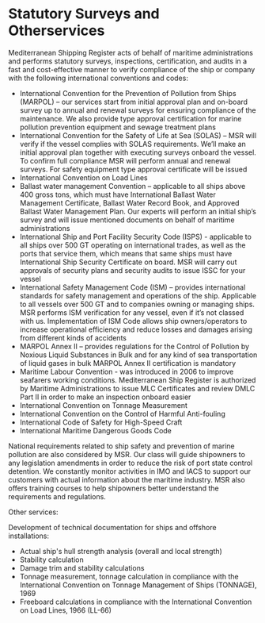 # Statutory Surveys and Otherservices

<div data-type='wrapper'>
Mediterranean Shipping Register acts of behalf of maritime administrations and performs statutory surveys, inspections, certification, and audits in a fast and cost-effective manner to verify compliance of the ship or company with the following international conventions and codes:

- International Convention for the Prevention of Pollution from Ships (MARPOL) – our services start from initial approval plan and on-board survey up to annual and renewal surveys for ensuring compliance of the maintenance. We also provide type approval certification for marine pollution prevention equipment and sewage treatment plans
- International Convention for the Safety of Life at Sea (SOLAS) – MSR will verify if the vessel complies with SOLAS requirements. We’ll make an initial approval plan together with executing surveys onboard the vessel. To confirm full compliance MSR will perform annual and renewal surveys. For safety equipment type approval certificate will be issued
- International Convention on Load Lines
- Ballast water management Convention – applicable to all ships above 400 gross tons, which must have International Ballast Water Management Certificate, Ballast Water Record Book, and Approved Ballast Water Management Plan. Our experts will perform an initial ship’s survey and will issue mentioned documents on behalf of maritime administrations
- International Ship and Port Facility Security Code (ISPS) - applicable to all ships over 500 GT operating on international trades, as well as the ports that service them, which means that same ships must have International Ship Security Certificate on board. MSR will carry out approvals of security plans and security audits to issue ISSC for your vessel
- International Safety Management Code (ISM) – provides international standards for safety management and operations of the ship. Applicable to all vessels over 500 GT and to companies owning or managing ships. MSR performs ISM verification for any vessel, even if it’s not classed with us. Implementation of ISM Code allows ship owners/operators to increase operational efficiency and reduce losses and damages arising from different kinds of accidents
- MARPOL Annex II – provides regulations for the Control of Pollution by Noxious Liquid Substances in Bulk and for any kind of sea transportation of liquid gases in bulk MARPOL Annex II certification is mandatory
- Maritime Labour Convention - was introduced in 2006 to improve seafarers working conditions. Mediterranean Ship Register is authorized by Maritime Administrations to issue MLC Certificates and review DMLC Part II in order to make an inspection onboard easier
- International Convention on Tonnage Measurement
- International Convention on the Control of Harmful Anti-fouling
- International Code of Safety for High-Speed Craft
- International Maritime Dangerous Goods Code

National requirements related to ship safety and prevention of marine pollution are also considered by MSR. Our class will guide shipowners to any legislation amendments in order to reduce the risk of port state control detention. We constantly monitor activities in IMO and IACS to support our customers with actual information about the maritime industry. MSR also offers training courses to help shipowners better understand the requirements and regulations.

Other services:

Development of technical documentation for ships and offshore installations:

- Actual ship's hull strength analysis (overall and local strength)
- Stability calculation
- Damage trim and stability calculations
- Tonnage measurement, tonnage calculation in compliance with the International Convention on Tonnage Management of Ships (TONNAGE), 1969
- Freeboard calculations in compliance with the International Convention on Load Lines, 1966 (LL-66)
</div>
